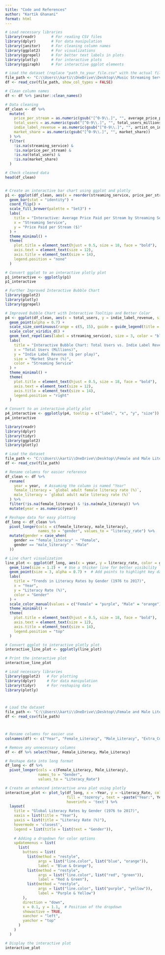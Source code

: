```yaml
---
title: "Code and References"
author: "Kartik Ghanani"
format: html
---
```


```r
# Load necessary libraries
library(readr)       # For reading CSV files
library(dplyr)       # For data manipulation
library(janitor)     # For cleaning column names
library(ggplot2)     # For visualizations
library(ggrepel)     # For better text labels in plots
library(plotly)      # For interactive plots
library(ggiraph)     # For interactive ggplot elements

# Load the dataset (replace "path_to_your_file.csv" with the actual file path)
file_path <- "C:\\Users\\karti\\OneDrive\\Desktop\\Music Streaming Services.csv"
df <- read_csv(file_path, show_col_types = FALSE)

# Clean column names
df <- df %>% janitor::clean_names()

# Data cleaning
df_clean <- df %>%
  mutate(
    price_per_stream = as.numeric(gsub("[^0-9\\.]", "", average_price_paid_per_stream)),
    total_users = as.numeric(gsub("[^0-9\\.]", "", total_users_millions)),
    indie_label_revenue = as.numeric(gsub("[^0-9\\.]", "", artist_on_indie_label_receives_per_play_2016)),
    market_share = as.numeric(gsub("[^0-9\\.]", "", market_share))
  ) %>%
  filter(
    !is.na(streaming_service) & 
    !is.na(price_per_stream) & 
    !is.na(total_users) & 
    !is.na(market_share)
  )

# Check cleaned data
head(df_clean)


# Create an interactive bar chart using ggplot and plotly
p1 <- ggplot(df_clean, aes(x = reorder(streaming_service, price_per_stream), y = price_per_stream, fill = streaming_service)) +
  geom_bar(stat = "identity") +
  coord_flip() +
  scale_fill_brewer(palette = "Set3") +
  labs(
    title = "Interactive: Average Price Paid per Stream by Streaming Service",
    x = "Streaming Service",
    y = "Price Paid per Stream ($)"
  ) +
  theme_minimal() +
  theme(
    plot.title = element_text(hjust = 0.5, size = 18, face = "bold"),
    axis.text = element_text(size = 12),
    axis.title = element_text(size = 14),
    legend.position = "none"
  )

# Convert ggplot to an interactive plotly plot
p1_interactive <- ggplotly(p1)
p1_interactive
```



```r
# Further Improved Interactive Bubble Chart
library(ggplot2)
library(plotly)
library(ggrepel)

# Improved Bubble Chart with Interactive Tooltips and Better Color
p4 <- ggplot(df_clean, aes(x = total_users, y = indie_label_revenue, size = market_share, color = streaming_service, label = streaming_service)) +
  geom_point(alpha = 0.7) +
  scale_size_continuous(range = c(5, 15), guide = guide_legend(title = "Market Share (%)")) +
  scale_color_viridis_d() +
  geom_text_repel(aes(label = streaming_service), size = 3, color = "black", max.overlaps = 10) +
  labs(
    title = "Interactive Bubble Chart: Total Users vs. Indie Label Revenue",
    x = "Total Users (Millions)",
    y = "Indie Label Revenue ($ per play)",
    size = "Market Share (%)",
    color = "Streaming Service"
  ) +
  theme_minimal() +
  theme(
    plot.title = element_text(hjust = 0.5, size = 18, face = "bold"),
    axis.text = element_text(size = 12),
    axis.title = element_text(size = 14),
    legend.position = "right"
  )

# Convert to an interactive plotly plot
p4_interactive <- ggplotly(p4, tooltip = c("label", "x", "y", "size"))
p4_interactive

```

```r
library(readr)
library(dplyr)
library(tidyr)
library(ggplot2)
library(plotly)

# Load the dataset
file_path <- "C:\\Users\\karti\\OneDrive\\Desktop\\Female and Male Literacy Rates.csv" # Update with the correct path
df <- read_csv(file_path)

# Rename columns for easier reference
df_clean <- df %>%
  rename(
    year = year,  # Assuming the column is named "Year"
    female_literacy = `global adult female literacy rate (%)`,
    male_literacy = `global adult male literacy rate (%)`
  ) %>%
  filter(!is.na(female_literacy) & !is.na(male_literacy)) %>%
  mutate(year = as.numeric(year))

# Reshape data for easy plotting
df_long <- df_clean %>%
  pivot_longer(cols = c(female_literacy, male_literacy),
               names_to = "gender", values_to = "literacy_rate") %>%
  mutate(gender = case_when(
    gender == "female_literacy" ~ "Female",
    gender == "male_literacy" ~ "Male"
  ))

# Line chart visualization
line_plot <- ggplot(df_long, aes(x = year, y = literacy_rate, color = gender, group = gender)) +
  geom_line(size = 1.2) +  # Use a thicker line for better visibility
  geom_point(size = 3, alpha = 0.7) +  # Add points to highlight key data points
  labs(
    title = "Trends in Literacy Rates by Gender (1976 to 2017)",
    x = "Year",
    y = "Literacy Rate (%)",
    color = "Gender"
  ) +
  scale_color_manual(values = c("Female" = "purple", "Male" = "orange")) +
  theme_minimal() +
  theme(
    plot.title = element_text(hjust = 0.5, size = 18, face = "bold"),
    axis.text = element_text(size = 12),
    axis.title = element_text(size = 14),
    legend.position = "top"
  )

# Convert ggplot to interactive plotly plot
interactive_line_plot <- ggplotly(line_plot)

# Print the interactive plot
interactive_line_plot
```

```r
# Load necessary libraries
library(ggplot2)   # For plotting
library(dplyr)     # For data manipulation
library(tidyr)     # For reshaping data
library(plotly)



# Load the dataset
file_path <- "C:\\Users\\karti\\OneDrive\\Desktop\\Female and Male Literacy Rates.csv"
df <- read_csv(file_path)



# Rename columns for easier use
colnames(df) <- c("Year", "Female_Literacy", "Male_Literacy", "Extra_Column")

# Remove any unnecessary columns
df <- df %>% select(Year, Female_Literacy, Male_Literacy)

# Reshape data into long format
df_long <- df %>%
  pivot_longer(cols = c(Female_Literacy, Male_Literacy), 
               names_to = "Gender", 
               values_to = "Literacy_Rate")

# Create an enhanced interactive area plot using plotly
interactive_plot <- plot_ly(df_long, x = ~Year, y = ~Literacy_Rate, color = ~Gender, type = 'scatter', mode = 'lines+markers',
                            fill = 'tozeroy', text = ~paste("Year:", Year, "<br>Literacy Rate:", Literacy_Rate, "%"),
                            hoverinfo = 'text') %>%
  layout(
    title = "Global Literacy Rates by Gender (1976 to 2017)",
    xaxis = list(title = "Year"),
    yaxis = list(title = "Literacy Rate (%)"),
    hovermode = 'closest',
    legend = list(title = list(text = "Gender")),
    
    # Adding a dropdown for color options
    updatemenus = list(
      list(
        buttons = list(
          list(method = "restyle",
               args = list("line.color", list("blue", "orange")),
               label = "Blue & Orange"),
          list(method = "restyle",
               args = list("line.color", list("red", "green")),
               label = "Red & Green"),
          list(method = "restyle",
               args = list("line.color", list("purple", "yellow")),
               label = "Purple & Yellow")
        ),
        direction = "down",
        x = 0.1, y = 1.1,  # Position of the dropdown
        showactive = TRUE,
        xanchor = "left",
        yanchor = "top"
      )
    )
  )

# Display the interactive plot
interactive_plot


```
